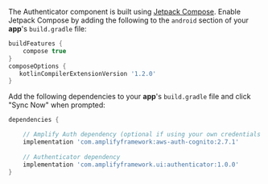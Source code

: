 The Authenticator component is built using [Jetpack Compose](https://developer.android.com/jetpack/compose). Enable Jetpack Compose by adding the following to the `android` section of your **app**'s `build.gradle` file:

```groovy
buildFeatures {
    compose true
}
composeOptions {
   kotlinCompilerExtensionVersion '1.2.0'
}
```

Add the following dependencies to your **app**'s `build.gradle` file and click "Sync Now" when prompted:

```groovy
dependencies {

    // Amplify Auth dependency (optional if using your own credentials provider)
    implementation 'com.amplifyframework:aws-auth-cognito:2.7.1'
    
    // Authenticator dependency
    implementation 'com.amplifyframework.ui:authenticator:1.0.0'
}
```
